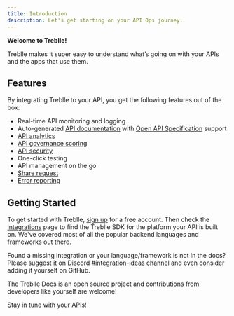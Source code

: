 ```yaml
---
title: Introduction
description: Let's get starting on your API Ops journey.
---
```


**Welcome to Treblle!**

Treblle makes it super easy to understand what’s going on with your APIs and the apps that use them.

## Features

By integrating Treblle to your API, you get the following features out of the box:

- Real-time API monitoring and logging
- Auto-generated [API documentation](/treblle/api-documentation) with <a href="https://swagger.io/specification/" target="_blank">Open API Specification</a> support
- [API analytics](/treblle/api-analytics)
- [API governance scoring](/treblle/api-governance)
- [API security](/treblle/api-security)
- One-click testing
- API management on the go
- [Share request](/treblle/requests#share-request)
- [Error reporting](/treblle/problems)

## Getting Started

To get started with Treblle, <a href="https://app.treblle.com/register" target="_blank">sign up</a> for a free account. Then check the [integrations](/integrations) page to find the Treblle SDK for the platform your API is built on. We've covered most of all the popular backend languages and frameworks out there.

Found a missing integration or your language/framework is not in the docs? Please suggest it on Discord <a href="https://treblle.com/chat">#integration-ideas channel</a> and even consider adding it yourself on GitHub.

The Treblle Docs is an open source project and contributions from developers like yourself are welcome!

Stay in tune with your APIs!
